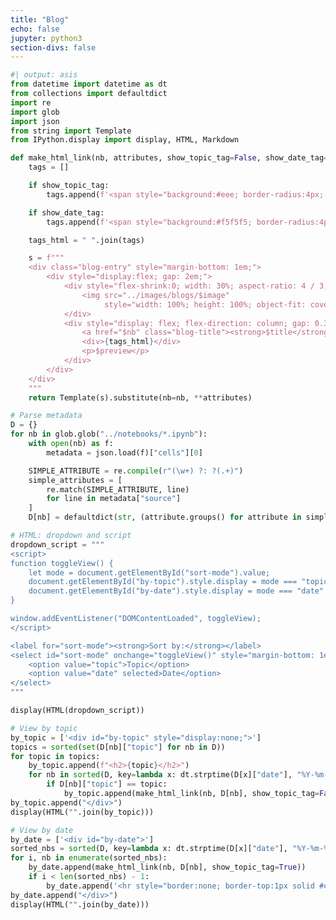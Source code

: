 ```yaml
---
title: "Blog"
echo: false
jupyter: python3
section-divs: false
---
```


```python
#| output: asis
from datetime import datetime as dt
from collections import defaultdict
import re
import glob
import json
from string import Template
from IPython.display import display, HTML, Markdown

def make_html_link(nb, attributes, show_topic_tag=False, show_date_tag=False):
    tags = []

    if show_topic_tag:
        tags.append(f'<span style="background:#eee; border-radius:4px; padding:0.1em 0.4em; font-size:0.8em;">{attributes["topic"]}</span>')

    if show_date_tag:
        tags.append(f'<span style="background:#f5f5f5; border-radius:4px; padding:0.1em 0.4em; font-size:0.8em;">{attributes["date"]}</span>')

    tags_html = " ".join(tags)

    s = f"""
    <div class="blog-entry" style="margin-bottom: 1em;">
        <div style="display:flex; gap: 2em;">
            <div style="flex-shrink:0; width: 30%; aspect-ratio: 4 / 3; overflow: hidden;">
                <img src="../images/blogs/$image"
                     style="width: 100%; height: 100%; object-fit: cover; object-position: top left;">
            </div>
            <div style="display: flex; flex-direction: column; gap: 0.3em;">
                <a href="$nb" class="blog-title"><strong>$title</strong></a>
                <div>{tags_html}</div>
                <p>$preview</p>
            </div>
        </div>
    </div>
    """
    return Template(s).substitute(nb=nb, **attributes)

# Parse metadata
D = {}
for nb in glob.glob("../notebooks/*.ipynb"):
    with open(nb) as f:
        metadata = json.load(f)["cells"][0]

    SIMPLE_ATTRIBUTE = re.compile(r"(\w+) ?: ?(.+)")
    simple_attributes = [
        re.match(SIMPLE_ATTRIBUTE, line)
        for line in metadata["source"]
    ]
    D[nb] = defaultdict(str, (attribute.groups() for attribute in simple_attributes if attribute is not None))

# HTML: dropdown and script
dropdown_script = """
<script>
function toggleView() {
    let mode = document.getElementById("sort-mode").value;
    document.getElementById("by-topic").style.display = mode === "topic" ? "block" : "none";
    document.getElementById("by-date").style.display = mode === "date" ? "block" : "none";
}

window.addEventListener("DOMContentLoaded", toggleView);
</script>

<label for="sort-mode"><strong>Sort by:</strong></label>
<select id="sort-mode" onchange="toggleView()" style="margin-bottom: 1em;">
    <option value="topic">Topic</option>
    <option value="date" selected>Date</option>
</select>
"""

display(HTML(dropdown_script))

# View by topic
by_topic = ['<div id="by-topic" style="display:none;">']
topics = sorted(set(D[nb]["topic"] for nb in D))
for topic in topics:
    by_topic.append(f"<h2>{topic}</h2>")
    for nb in sorted(D, key=lambda x: dt.strptime(D[x]["date"], "%Y-%m-%d"), reverse=True):
        if D[nb]["topic"] == topic:
            by_topic.append(make_html_link(nb, D[nb], show_topic_tag=False, show_date_tag=True))
by_topic.append("</div>")
display(HTML("".join(by_topic)))

# View by date
by_date = ['<div id="by-date">']
sorted_nbs = sorted(D, key=lambda x: dt.strptime(D[x]["date"], "%Y-%m-%d"), reverse=True)
for i, nb in enumerate(sorted_nbs):
    by_date.append(make_html_link(nb, D[nb], show_topic_tag=True))
    if i < len(sorted_nbs) - 1:
        by_date.append('<hr style="border:none; border-top:1px solid #ccc; margin: 1.5em 0;">')
by_date.append("</div>")
display(HTML("".join(by_date)))

```
